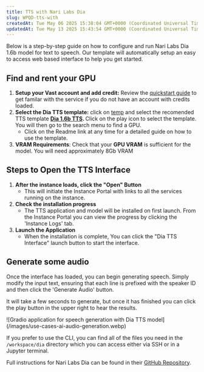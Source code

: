 ```yaml
---
title: TTS with Nari Labs Dia
slug: WPQD-tts-with
createdAt: Tue May 06 2025 15:38:04 GMT+0000 (Coordinated Universal Time)
updatedAt: Tue May 13 2025 15:43:54 GMT+0000 (Coordinated Universal Time)
---
```


Below is a step-by-step guide on how to configure and run Nari Labs Dia 1.6b model for text to speech. Our template will automatically setup an easy to access web based interface to help you get started.

## Find and rent your GPU

1. **Setup your Vast account and add credit:** Review the [quickstart guide](https://docs.vast.ai/quickstart) to get familar with the service if you do not have an account with credits loaded.
2. **Select the Dia TTS template:** click on [temp](https://cloud.vast.ai/templates/) and select the recomended TTS template [**Dia 1.6b TTS**](https://cloud.vast.ai/?ref_id=62897&creator_id=62897&name=Dia%201.6b%20TTS)**.&#x20;**&#x43;lick on the play icon to select the template. You will then go to the search menu to find a GPU.&#x20;
   - Click on the Readme link at any time for a detailed guide on how to use the template.
3. **VRAM Requirements**: Check that your **GPU VRAM** is sufficient for the model. You will need approximately 8Gb VRAM

## Steps to Open the TTS Interface

1. **After the instance loads, click the "Open" Button**
   - This will initiate the Instance Portal with links to all the services running on the instance.&#x20;
2. **Check the installation progress**
   - The TTS application and model will be installed on first launch.  From the Instance Portal you can view the progress by clicking the 'Instance Logs' tab.&#x20;
3. **Launch the Application**
   - When the installation is complete, You can click the "Dia TTS Interface" launch button to start the interface.

## Generate some audio

Once the interface has loaded, you can begin generating speech.  Simply modify the input text, ensuring that each line is prefixed with the speaker ID and then click the 'Generate Audio' button.

It will take a few seconds to generate, but once it has finished you can click the play button in the upper right to hear the results.



<Frame caption="Dia TTS Interface">
![Gradio application for speech generation with Dia TTS model](/images/use-cases-ai-audio-generation.webp)
</Frame>

If you prefer to use the CLI, you can find all of the files you need in the `/workspace/dia` directory which you can access either via SSH or in a Jupyter terminal.

Full instructions for Nari Labs Dia can be found in their [GitHub Repository](https://github.com/nari-labs/dia).

